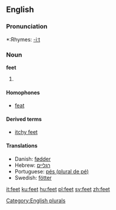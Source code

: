 ==English==

{{rank|2|open|therefore|327|feet|lay|along|four}}

===Pronunciation===
{{rfp}}
*:Rhymes: [[Rhymes:English:-iːt|-iːt]]

===Noun===
'''feet'''
# {{plural of|[[foot]]}}

====Homophones====
*[[feat]]

====Derived terms====
*[[itchy feet]]

====Translations====
{{top}}
*Danish: [[fødder]] {{c}}
*Hebrew: [[רגליים]] {{p}} {{f}}
*Portuguese: [[pés (plural de pé)]] {{c}}
*Swedish: [[fötter]]
{{bottom}}

[[Category:English plurals]]

[[it:feet]]
[[ku:feet]]
[[hu:feet]]
[[pl:feet]]
[[sv:feet]]
[[zh:feet]]